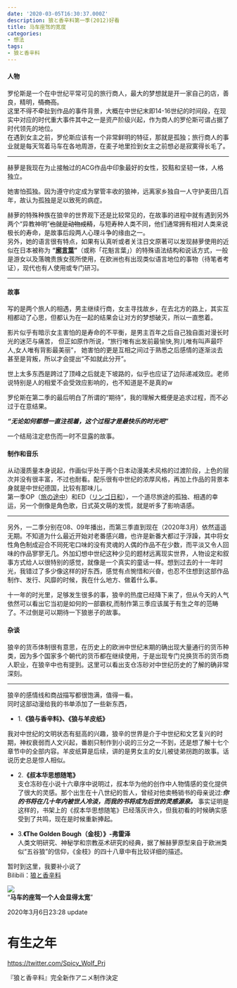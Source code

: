 ```yaml
---
date: '2020-03-05T16:30:37.000Z'
description: 狼と香辛料第一季(2012)好看
title: 马车座驾的宽度
categories:
- 想法
tags:
- 狼と香辛料
---
```


#### 人物

罗伦斯是一个在中世纪平常可见的旅行商人，最大的梦想就是开一家自己的店，善良，精明，~~情商高~~。  
这里不得不牵扯到作品的事件背景，大概在中世纪末即14-16世纪的时间段，在现实中对应的时代重大事件其中之一是资产阶级兴起，作为商人的罗伦斯可谓占据了时代领先的地位。  
在遇到女主之前，罗伦斯应该有一个非常鲜明的特征，那就是孤独；旅行商人的事业就是每天驾着马车在各地周游，在麦子地里捡到女主之前想必是寂寞得长毛了。


---

赫萝是我现在为止接触过的ACG作品中印象最好的女性，狡黠和坚韧一体，人格独立。

她害怕孤独。因为遵守约定成为掌管丰收的狼神，远离家乡独自一人守护麦田几百年，故认为孤独是足以致死的病症。

赫萝的特殊种族在狼辛的世界观下还是比较常见的，在故事的进程中就有遇到另外两个“异教神明”~~也就是动物成精~~，与短寿种人类不同，他们通常拥有相对人类来说极长的寿命，是故事后段两人心理斗争的缘由之一。  
另外，她的语言很有特点，如果有认真听或者关注日文原著可以发现赫萝使用的近似在日本被称为 **“[廓言葉](https://belcy.jp/56112)”**（或称「花魁言葉」）的特殊语法结构和说话方式，一般是游女以及落魄贵族女孩所使用，在欧洲也有出现类似语言地位的事物（待笔者考证），现代也有人使用或专门研习。


---

#### 故事

写的是两个旅人的相遇，男主继续行商，女主寻找故乡，在去北方的路上，其实互相都动了心思，但都认为在一起的结果会让对方的梦想破灭，所以一直憋着。

影片似乎有暗示女主害怕的是寿命的不平衡，是男主百年之后自己独自面对漫长时光的迷茫与痛苦，
但正如原作所说，“旅行唯有出发前最愉快,狗儿唯有叫声最吓人,女人唯有背影最美丽”，
她害怕的更是互相之间过于熟悉之后感情的逐渐淡去甚至是背叛，所以才会提出“不如就此分开”。

世上太多东西是跨过了顶峰之后就走下坡路的，似乎也应证了边际递减效应。老师说特别是人的相爱不会受效应影响的，也不知道是不是真的w

罗伦斯在第二季的最后明白了所谓的“期待”，我的理解大概便是追求过程，而不必过于在意结果。

**_“无论如何都想一直注视着，这个过程才是最快乐的时光吧”_**

一个结局注定悲伤而一时不显露的故事。

#### 制作和音乐

从动漫质量本身说起，作画似乎处于两个日本动漫美术风格的过渡阶段，上色的层次并没有很丰富，不过也耐看。配乐很有中世纪的浓厚风格，再加上作品的背景本身就是中世纪德国，比较有那味儿。  
第一季OP（[旅の途中](http://music.163.com/m/song?id=26220167&userid=313285908)）和ED（[リンゴ日和](http://music.163.com/m/song?id=26220195&userid=313285908)），一个道尽旅途的孤独、相遇的幸运，另一个倒像是角色歌，日式英文萌的发慌，就是听多了影响语感。

---

另外，一二季分别在08、09年播出，而第三季直到现在（2020年3月）依然遥遥无期。不知道为什么最近开始对老番感兴趣，也许是新番大都过于浮躁，其中将女性角色制成迎合不同死宅口味的没有灵魂的人偶的作品不在少数，而平淡又令人回味的作品寥寥无几。外加幻想中世纪这种少见的题材远离现实世界，人物设定和叙事方式给人以很特别的感觉，就像是一个真实的童话一样。想到过去的十一年时光，我错过了多少像这样的好东西，感觉有点惋惜和兴奋，也忍不住想到这部作品制作、发行、风靡的时候，我在什么地方、做着什么事。

十一年的时光里，足够发生很多的事，狼辛的热度已经降下来了，但从今天的人气依然可以看出它当初是如何的一部霸权,而制作第三季应该属于有生之年的范畴了。不过倒是可以期待一下狼崽子的故事。

#### 杂谈

狼辛的货币体制很有意思，在历史上的欧洲中世纪末期的确出现大量通行的货币种类，因为多个国家多个朝代的货币都在继续使用，于是出现专门兑换货币的货币商人职业，在狼辛中也有提到。这里可以看出支仓冻砂对中世纪历史的了解的确非常深刻。

---

狼辛的感情线和商战描写都很饱满，值得一看。  
同时这部动漫给我的书单添加了一些新东西，

- 1.**《狼与香辛料》、《狼与羊皮纸》**

我对中世纪的文明状态有挺高的兴趣，狼辛的世界是介于中世纪和文艺复兴的时期，神权衰弱而人文兴起，番剧只制作到小说的三分之一不到，还是想了解十七个章节中的全部内容。羊皮纸算是后续，讲的是男女主的女儿被徒弟拐跑的故事。话说历史总是惊人相似。

- 2.**《叔本华思想随笔》**  
  支仓冻砂在小说十六章序中说明过，叔本华为他的创作中人物情感的变化提供了很大的灵感。那个出生在十八世纪的哲人，曾经对他卖畅销书的母亲说过:**_你的书将在几十年内被世人冷淡，而我的书将成为后世的灵感源泉。_**
  事实证明是这样的，书架上的《叔本华思想随笔》已经落灰许久，但我初看的时候确实感受到了共鸣，现在是时候重新捧起。

- 3.**《The Golden Bough（金枝）》-弗雷泽**  
  人类文明研究、神秘学和宗教巫术研究的经典，据了解赫萝原型来自于欧洲类似“五谷狼”的信仰，《金枝》的四十八章中有比较详细的描述。

暂时到这里，我要补小说了  
Bilibili：[狼と香辛料](https://www.bilibili.com/bangumi/media/md1071/?from=search&seid=16678275676141218527)

![](https://s2.ax1x.com/2020/03/05/377US0.png)  
“**马车的座驾一个人会显得太宽**”

2020年3月6日23:28 update

# 有生之年

https://twitter.com/Spicy_Wolf_Prj

『狼と香辛料』完全新作アニメ制作決定
